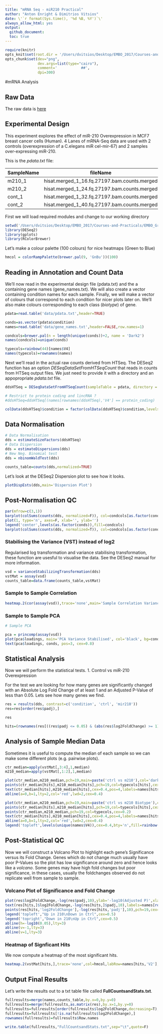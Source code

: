 ```yaml
---
title: "mRNA Seq - miR210 Practical"
author: "Anton Enright & Dimitrios Vitsios"
date: \'`r format(Sys.time(), '%d %B, %Y')`\'
always_allow_html: yes
output:
  github_document:
  toc: true
---
```



```r
require(knitr)
opts_knit$set(root.dir = '/Users/dvitsios/Desktop/EMBO_2017/Courses-and-Practicals/EMBO_Greece_2017/miR_210_Experiment/mRNA_Seq/')
opts_chunk$set(dev="png", 
               dev.args=list(type="cairo"),
               comment='           ##',
               dpi=300)

```


#mRNA Analysis 



## Raw Data
The raw data is [here](http://wwwdev.ebi.ac.uk/enright-srv/courses/rna_cambridge_2017/mrna_seq/data)

## Experimental Design

This experiment explores the effect of miR-210 Overexpression in MCF7 breast cancer cells (Human). 4 Lanes of mRNA-Seq data are used with 2 controls (overexpression of a C.elegans miR cel-mir-67) and 2 samples over-expressing miR-210.

This is the <em>pdata.txt</em> file:

|SampleName|fileName|condition|
|----------|---------|------------|
| m210\_1 | hisat.merged\_1\_16.fq.27197.bam.counts.merged|mir210|
| m210\_2 |hisat.merged\_1\_24.fq.27197.bam.counts.merged|mir210|
|cont\_1 | hisat.merged\_1\_32.fq.27197.bam.counts.merged|ctrl|
|cont\_2 |hisat.merged\_1\_40.fq.27197.bam.counts.merged|ctrl|


First we will load required modules and change to our working directory
```r
setwd('/Users/dvitsios/Desktop/EMBO_2017/Courses-and-Practicals/EMBO_Greece_2017/miR_210_Experiment/mRNA_Seq')
library(DESeq2)
library(gplots)
library(RColorBrewer)


```

Let’s make a colour palette (100 colours) for nice heatmaps (Green to Blue)


```r
hmcol = colorRampPalette(brewer.pal(9, 'GnBu'))(100)
```

## Reading in Annotation and Count Data

We’ll now read in the experimental design file (pdata.txt) and the a containing gene names (gene_names.txt).
We will also create a vector containing condition names for each sample.
Finally, we will make a vector of colours that correspond to each condition for nicer plots later on. We’ll also make colours corresponding to each class (<em>biotype</em>) of gene.

```r
pdata=read.table('data/pdata.txt',header=TRUE)

conds=as.vector(pdata$condition) 
names=read.table('data/gene_names.txt',header=FALSE,row.names=1)

condcols=brewer.pal(n = length(unique(conds))+2, name = 'Dark2')
names(condcols)=unique(conds)

typecols=rainbow(44)[names$V4]
names(typecols)=rownames(names)
```

Next we’ll read in the actual raw counts derived from HTSeq.
The DESeq2 function has an option <em>DESeqDataSetFromHTSeqCount</em> that reads in counts from HTSeq output files. We just need to provide it with a directory and an appopropriate <em>pdata.txt</em> file.


```r
ddsHTSeq = DESeqDataSetFromHTSeqCount(sampleTable = pdata, directory = '.', design= ~ condition)

# Restrict to protein coding and lincRNA ?
#ddsHTSeq=ddsHTSeq[(names[rownames(ddsHTSeq),'V4'] == protein_coding) | (names[rownames(ddsHTSeq),'V4'] == lincRNA),]

colData(ddsHTSeq)$condition = factor(colData(ddsHTSeq)$condition,levels=levels(pdata$condition))
```

## Data Normalisation

```r
# Data Normalisation
dds = estimateSizeFactors(ddsHTSeq)
# Data Dispersion
dds = estimateDispersions(dds)
# New Neg. Binomial test
dds = nbinomWaldTest(dds)

counts_table=counts(dds,normalized=TRUE)
```

Let’s look at the DESeq2 Dispersion plot to see how it looks.
```r
plotDispEsts(dds,main='Dispersion Plot')
```


## Post-Normalisation QC

```r
par(mfrow=c(3,1))
barplot(colSums(counts(dds, normalized=F)), col=condcols[as.factor(conds)], las=2,cex.names=0.4,main='Pre Normalised Counts')
plot(1, type='n', axes=F, xlab='', ylab='')
legend('center',levels(as.factor(conds)),fill=condcols)
barplot(colSums(counts(dds, normalized=T)), col=condcols[as.factor(conds)], las=2,cex.names=0.4,main='Post Normalised Counts')
```

### Stabilising the Variance (VST) instead of log2

Regularised log transformation and variance stabilising transformation, these function are usesful to visualise the data. See the DESeq2 manual for more information.

```r
vsd = varianceStabilizingTransformation(dds)
vstMat = assay(vsd)
counts_table=data.frame(counts_table,vstMat)
```


### Sample to Sample Correlation
```r
heatmap.2(cor(assay(vsd)),trace='none',main='Sample Correlation Variance Stabilised',col=hmcol,cexRow=0.6,cexCol=0.6)
```


### Sample to Sample PCA
```r
# Sample PCA

pca = princomp(assay(vsd))
plot(pca$loadings, main='PCA Variance Stabilised', col='black', bg=condcols[pdata$condition],  pch=21, cex=1)
text(pca$loadings, conds, pos=3, cex=0.8)
```


## Statistical Analysis

Now we will perform the statistical tests.
1. Control vs miR-210 Overexpression

For the test we are looking for how many genes are significantly changed with an Absolute Log Fold Change of at least 1 and an Adjusted P-Value of less than 0.05.
Lets see how many genes we find.
```r
res = results(dds, contrast=c('condition', 'ctrl', 'mir210'))
res=res[order(res$padj),]

res
```

```r
hits=(rownames(res[((res$padj <= 0.05) & (abs(res$log2FoldChange) >= 1) & (!is.na(res$padj))),]))
```

## Analysis of Sample Median Data

Sometimes it is useful to compute the median of each sample so we can make some different plots (e.g. pairwise plots).
```r
ctr_median=apply(vstMat[,3:4],1,median)
m210_median=apply(vstMat[,1:2],1,median)

plot(ctr_median,m210_median,pch=19,main=paste('ctrl vs m210'),col='darkblue',cex=0.4)
points(ctr_median[hits],m210_median[hits],pch=19,col=typecols[hits],cex=0.4)
text(ctr_median[hits],m210_median[hits],cex=0.4,pos=4,labels=names[hits,'V2'])
abline(a=0,b=1,lty=2,col='red',lwd=2,cex=0.4)
```

```r
plot(ctr_median,m210_median,pch=19,main=paste('ctrl vs m210 Biotype'),col='darkblue',cex=0.4)
points(ctr_median[hits],m210_median[hits],pch=19,col=typecols[hits],cex=0.4)
points(ctr_median,m210_median,pch=19,col=typecols,cex=0.2)
text(ctr_median[hits],m210_median[hits],cex=0.4,pos=4,labels=names[hits,'V2'])
abline(a=0,b=1,lty=2,col='red',lwd=2,cex=0.4)
legend('topleft',levels(unique(names$V4)),cex=0.4,bty='n',fill=rainbow(44))
```


## Post-Statistical QC

Now we will construct a Volcano Plot to highlight each gene’s Significance versus its Fold Change. Genes which do not change much usually have poor P-Values so the plot has low significance around zero and hence looks like a <em>volcano</em>. Some genes may have high fold changes but poor significance, in these cases, usually the foldchanges observed do not replicate well from sample to sample.

### Volcano Plot of Significance and Fold Change

```r
plot(res$log2FoldChange,-log(res$padj,10),ylab='-log10(Adjusted P)',xlab="Log2 FoldChange", main=paste('Volcano Plot Ctrl v miR210_oe'),pch=19,cex=0.2)      
text(res[hits,]$log2FoldChange,-log(res[hits,]$padj,10),labels=names[rownames(res[hits,]),'V2'],pos=3,cex=0.4)
points(res[hits,'log2FoldChange'],-log(res[hits,'padj'],10),pch=19,cex=0.4,col=typecols[hits])
legend('topleft',"Up in 210\nDown in Ctrl",cex=0.5)
legend('topright',"Down in 210\nUp in Ctrl",cex=0.5)
abline(h=-log10(0.05),lty=3)
abline(v=-1,lty=3)
abline(v=1,lty=3)
```

### Heatmap of Signficant Hits

We now compute a heatmap of the most significant hits.

```r
heatmap.2(vstMat[hits,],trace='none',col=hmcol,labRow=names[hits,'V2'],cexRow=0.4,cexCol=0.6,las=2,Colv=FALSE,dendrogram='row',main='Heatmap Sig. Hits', RowSideColors = typecols[hits])
```


## Output Final Results

Let’s write the results out to a txt table file called <strong>FullCountsandStats.txt</strong>.

```r
fullresults=merge(names,counts_table,by.x=0,by.y=0)
fullresults=merge(fullresults,as.matrix(res),by.x=1,by.y=0)
fullresults=fullresults[order(fullresults$log2FoldChange,decreasing=T),]
fullresults=fullresults[!is.na(fullresults$log2FoldChange),]
rownames(fullresults)=fullresults$Row.names

write.table(fullresults,"FullCountsandStats.txt",sep="\t",quote=F)
```



